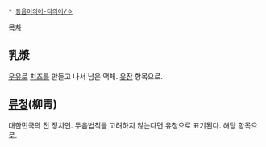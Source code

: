  * [[동음이의어·다의어/ㅇ]]

[[목차]]
== 乳漿 ==
[[우유]]로 [[치즈]]를 만들고 나서 남은 액체. [[유장]] 항목으로.

== [[류청]](柳靑) ==
대한민국의 전 정치인. 두음법칙을 고려하지 않는다면 유청으로 표기된다. 해당 항목으로.

